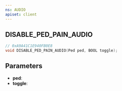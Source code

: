 ```yaml
---
ns: AUDIO
apiset: client
---
```

## DISABLE_PED_PAIN_AUDIO

```c
// 0xA9A41C1E940FB0E8
void DISABLE_PED_PAIN_AUDIO(Ped ped, BOOL toggle);
```


## Parameters
* **ped**:
* **toggle**: